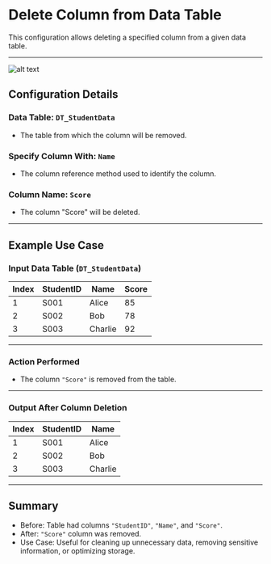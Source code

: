 # Delete Column from Data Table

This configuration allows deleting a specified column from a given data table.

---

![alt text](../../../assets/datatable/delete-column-from-data-table.png)

## Configuration Details

### Data Table: `DT_StudentData`
- The table from which the column will be removed.

### Specify Column With: `Name`
- The column reference method used to identify the column.

### Column Name: `Score`
- The column "Score" will be deleted.

---
## Example Use Case

### Input Data Table (`DT_StudentData`)

| Index | StudentID | Name     | Score |
|-------|----------|---------|------|
| 1     | S001     | Alice    | 85   |
| 2     | S002     | Bob      | 78   |
| 3     | S003     | Charlie  | 92   |

---
### Action Performed
- The column `"Score"` is removed from the table.

---
### Output After Column Deletion

| Index | StudentID | Name     |
|-------|----------|---------|
| 1     | S001     | Alice    |
| 2     | S002     | Bob      |
| 3     | S003     | Charlie  |

---
## Summary
- Before: Table had columns `"StudentID"`, `"Name"`, and `"Score"`.
- After: `"Score"` column was removed.
- Use Case: Useful for cleaning up unnecessary data, removing sensitive information, or optimizing storage.